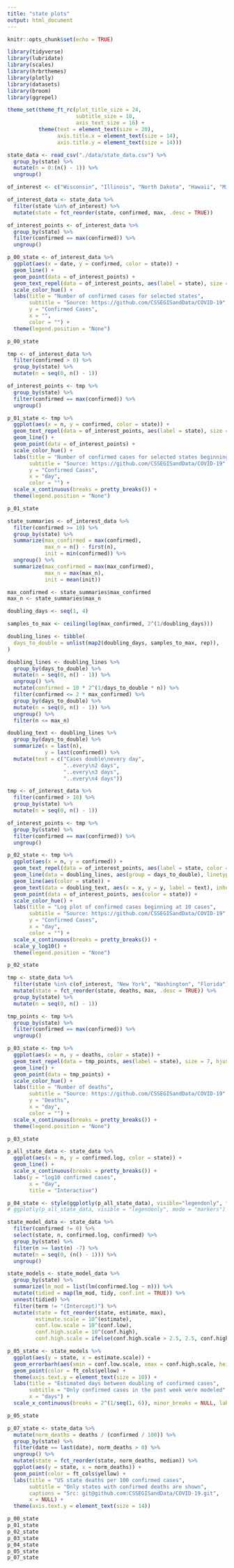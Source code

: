 ```yaml
---
title: "state plots"
output: html_document
---
```


```r
knitr::opts_chunk$set(echo = TRUE)
```

```r
library(tidyverse)
library(lubridate)
library(scales)
library(hrbrthemes)
library(plotly)
library(datasets)
library(broom)
library(ggrepel)

theme_set(theme_ft_rc(plot_title_size = 24,
                      subtitle_size = 18,
                      axis_text_size = 16) +
          theme(text = element_text(size = 20),
                axis.title.x = element_text(size = 14),
                axis.title.y = element_text(size = 14)))
```

```r
state_data <- read_csv("./data/state_data.csv") %>%
  group_by(state) %>%
  mutate(n = 0:(n() - 1)) %>%
  ungroup()
```


```r
of_interest <- c("Wisconsin", "Illinois", "North Dakota", "Hawaii", "Michigan", "Minnesota")

of_interest_data <- state_data %>%
  filter(state %in% of_interest) %>%
  mutate(state = fct_reorder(state, confirmed, max, .desc = TRUE))

of_interest_points <- of_interest_data %>%
  group_by(state) %>%
  filter(confirmed == max(confirmed)) %>%
  ungroup()

p_00_state <- of_interest_data %>%
  ggplot(aes(x = date, y = confirmed, color = state)) +
  geom_line() +
  geom_point(data = of_interest_points) +
  geom_text_repel(data = of_interest_points, aes(label = state), size = 7, hjust = 1, vjust = 1) +
  scale_color_hue() +
  labs(title = "Number of confirmed cases for selected states",
       subtitle = "Source: https://github.com/CSSEGISandData/COVID-19",
       y = "Confirmed Cases",
       x = "",
       color = "") +
  theme(legend.position = "None")
```

```r
p_00_state
```


```r
tmp <- of_interest_data %>%
  filter(confirmed > 0) %>%
  group_by(state) %>%
  mutate(n = seq(0, n() - 1))

of_interest_points <- tmp %>%
  group_by(state) %>%
  filter(confirmed == max(confirmed)) %>%
  ungroup()

p_01_state <- tmp %>%
  ggplot(aes(x = n, y = confirmed, color = state)) +
  geom_text_repel(data = of_interest_points, aes(label = state), size = 7, hjust = 1, vjust = 1) +
  geom_line() +
  geom_point(data = of_interest_points) +
  scale_color_hue() +
  labs(title = "Number of confirmed cases for selected states beginning when data is available",
       subtitle = "Source: https://github.com/CSSEGISandData/COVID-19",
       y = "Confirmed Cases",
       x = "day",
       color = "") +
  scale_x_continuous(breaks = pretty_breaks()) +
  theme(legend.position = "None")
```

```r
p_01_state
```


```r
state_summaries <- of_interest_data %>%
  filter(confirmed >= 10) %>%
  group_by(state) %>%
  summarize(max_confirmed = max(confirmed),
            max_n = n() - first(n),
            init = min(confirmed)) %>%
  ungroup() %>%
  summarize(max_confirmed = max(max_confirmed),
            max_n = max(max_n),
            init = mean(init))

max_confirmed <- state_summaries$max_confirmed
max_n <- state_summaries$max_n

doubling_days <- seq(1, 4)

samples_to_max <- ceiling(log(max_confirmed, 2^(1/doubling_days)))

doubling_lines <- tibble(
  days_to_double = unlist(map2(doubling_days, samples_to_max, rep)),
)

doubling_lines <- doubling_lines %>%
  group_by(days_to_double) %>%
  mutate(n = seq(0, n() - 1)) %>%
  ungroup() %>%
  mutate(confirmed = 10 * 2^(1/days_to_double * n)) %>%
  filter(confirmed <= 2 * max_confirmed) %>%
  group_by(days_to_double) %>%
  mutate(n = seq(0, n() - 1)) %>%
  ungroup() %>%
  filter(n <= max_n)

doubling_text <- doubling_lines %>%
  group_by(days_to_double) %>%
  summarize(x = last(n),
            y = last(confirmed)) %>%
  mutate(text = c("Cases double\nevery day",
                  "..every\n2 days",
                  "..every\n3 days",
                  "..every\n4 days"))
```

```r
tmp <- of_interest_data %>%
  filter(confirmed > 10) %>%
  group_by(state) %>%
  mutate(n = seq(0, n() - 1))

of_interest_points <- tmp %>%
  group_by(state) %>%
  filter(confirmed == max(confirmed)) %>%
  ungroup()

p_02_state <- tmp %>%
  ggplot(aes(x = n, y = confirmed)) +
  geom_text_repel(data = of_interest_points, aes(label = state, color = state), size = 7, hjust = 1, vjust = 1) +
  geom_line(data = doubling_lines, aes(group = days_to_double), linetype = "dashed") +
  geom_line(aes(color = state)) +
  geom_text(data = doubling_text, aes(x = x, y = y, label = text), inherit.aes = FALSE, nudge_x = -0.5, size = 5) +
  geom_point(data = of_interest_points, aes(color = state)) +
  scale_color_hue() +
  labs(title = "Log plot of confirmed cases beginning at 10 cases",
       subtitle = "Source: https://github.com/CSSEGISandData/COVID-19",
       y = "Confirmed Cases",
       x = "day",
       color = "") +
  scale_x_continuous(breaks = pretty_breaks()) +
  scale_y_log10() +
  theme(legend.position = "None")
```

```r
p_02_state
```


```r
tmp <- state_data %>%
  filter(state %in% c(of_interest, "New York", "Washington", "Florida"), deaths >= 0) %>%
  mutate(state = fct_reorder(state, deaths, max, .desc = TRUE)) %>%
  group_by(state) %>%
  mutate(n = seq(0, n() - 1))

tmp_points <- tmp %>%
  group_by(state) %>%
  filter(confirmed == max(confirmed)) %>%
  ungroup()

p_03_state <- tmp %>%
  ggplot(aes(x = n, y = deaths, color = state)) +
  geom_text_repel(data = tmp_points, aes(label = state), size = 7, hjust = 1, vjust = 1) +
  geom_line() +
  geom_point(data = tmp_points) +
  scale_color_hue() +
  labs(title = "Number of deaths",
       subtitle = "Source: https://github.com/CSSEGISandData/COVID-19",
       y = "Deaths",
       x = "day",
       color = "") +
  scale_x_continuous(breaks = pretty_breaks()) +
  theme(legend.position = "None")
```

```r
p_03_state
```


```r
p_all_state_data <- state_data %>%
  ggplot(aes(x = n, y = confirmed.log, color = state)) +
  geom_line() +
  scale_x_continuous(breaks = pretty_breaks()) +
  labs(y = "log10 confirmed cases",
       x = "day",
       title = "Interactive")

p_04_state <- style(ggplotly(p_all_state_data), visible="legendonly", traces = 1:50)
# ggplotly(p_all_state_data, visible = "legendonly", mode = "markers")
```



```r
state_model_data <- state_data %>%
  filter(confirmed != 0) %>%
  select(state, n, confirmed.log, confirmed) %>%
  group_by(state) %>%
  filter(n >= last(n) -7) %>%
  mutate(n = seq(0, (n() - 1))) %>%
  ungroup()
```


```r
state_models <- state_model_data %>%
  group_by(state) %>%
  summarize(lm_mod = list(lm(confirmed.log ~ n))) %>%
  mutate(tidied = map(lm_mod, tidy, conf.int = TRUE)) %>%
  unnest(tidied) %>%
  filter(term != "(Intercept)") %>%
  mutate(state = fct_reorder(state, estimate, max),
         estimate.scale = 10^(estimate),
         conf.low.scale = 10^(conf.low),
         conf.high.scale = 10^(conf.high),
         conf.high.scale = ifelse(conf.high.scale > 2.5, 2.5, conf.high.scale))

p_05_state <- state_models %>%
  ggplot(aes(y = state, x = estimate.scale)) +
  geom_errorbarh(aes(xmin = conf.low.scale, xmax = conf.high.scale, height = 0.3)) +
  geom_point(color = ft_cols$yellow) +
  theme(axis.text.y = element_text(size = 10)) +
  labs(title = "Estimated days between doubling of confirmed cases",
       subtitle = "Only confirmed cases in the past week were modeled",
       x = "days") +
  scale_x_continuous(breaks = 2^(1/seq(1, 6)), minor_breaks = NULL, labels = seq(1, 6))
```

```r
p_05_state
```


```r
p_07_state <- state_data %>%
  mutate(norm_deaths = deaths / (confirmed / 100)) %>%
  group_by(state) %>%
  filter(date == last(date), norm_deaths > 0) %>%
  ungroup() %>%
  mutate(state = fct_reorder(state, norm_deaths, median)) %>%
  ggplot(aes(y = state, x = norm_deaths)) +
  geom_point(color = ft_cols$yellow) +
  labs(title = "US state deaths per 100 confirmed cases",
       subtitle = "Only states with confirmed deaths are shown",
       captions = "Src: git@github.com:CSSEGISandData/COVID-19.git",
       x = NULL) +
  theme(axis.text.y = element_text(size = 14))
```

```r
p_00_state
p_01_state
p_02_state
p_03_state
p_04_state
p_05_state
p_07_state
```

